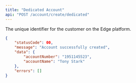 ```yaml
---
title: "Dedicated Account"
api: "POST /account/create/dedicated"
---
```


<ParamField header="requestId" type="string" required />
<ParamField body="customerId" type="string" required />
The unique identifier for the customer on the Edge platform.
<ResponseExample>

```json
{
	"statusCode": 00,
	"message": "Account successfully created",
	"data": {
		"accountNumber": "1951145523",
		"accountName": "Tony Stark"
	},
	"errors": []
}
```

</ResponseExample>
